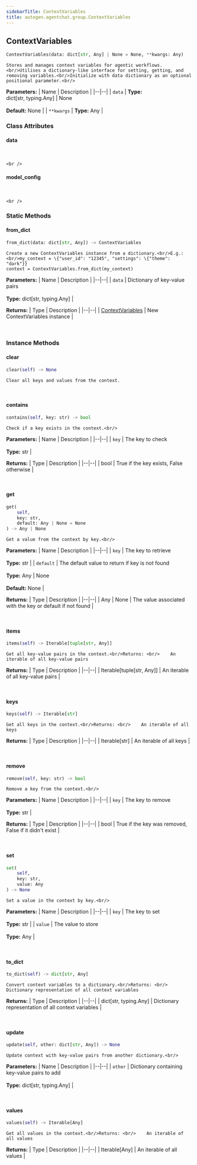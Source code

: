 ```yaml
---
sidebarTitle: ContextVariables
title: autogen.agentchat.group.ContextVariables
---
```

<h2 id="autogen.agentchat.group.ContextVariables" class="doc doc-heading">
    <code class="doc-symbol doc-symbol-heading doc-symbol-class"></code>
    <span class="doc doc-object-name doc-class-name">ContextVariables</span>
</h2>

```python
ContextVariables(data: dict[str, Any] | None = None, **kwargs: Any)
```

    Stores and manages context variables for agentic workflows.<br/>Utilises a dictionary-like interface for setting, getting, and removing variables.<br/>Initialize with data dictionary as an optional positional parameter.<br/>

<b>Parameters:</b>
| Name | Description |
|--|--|
| `data` | **Type:** dict[str, typing.Any] \| None<br/><br/>**Default:** None |
| `**kwargs` | **Type:** Any |

### Class Attributes

<code class="doc-symbol doc-symbol-heading doc-symbol-attribute"></code>
#### data
<br />

    <br />

<code class="doc-symbol doc-symbol-heading doc-symbol-attribute"></code>
#### model_config
<br />

    <br />

### Static Methods

<code class="doc-symbol doc-symbol-heading doc-symbol-method"></code>
#### from_dict

```python
from_dict(data: dict[str, Any]) -> ContextVariables
```

    Create a new ContextVariables instance from a dictionary.<br/>E.g.: <br/>my_context = \{"user_id": "12345", "settings": \{"theme": "dark"}}
    context = ContextVariables.from_dict(my_context)

<b>Parameters:</b>
| Name | Description |
|--|--|
| `data` | Dictionary of key-value pairs<br/><br/>**Type:** dict[str, typing.Any] |

<b>Returns:</b>
| Type | Description |
|--|--|
| [ContextVariables](/docs/api-reference/autogen/agentchat/group/context_variables/ContextVariables) | New ContextVariables instance |

<br />

### Instance Methods

<code class="doc-symbol doc-symbol-heading doc-symbol-method"></code>
#### clear

```python
clear(self) -> None
```

    Clear all keys and values from the context.

<br />

<code class="doc-symbol doc-symbol-heading doc-symbol-method"></code>
#### contains

```python
contains(self, key: str) -> bool
```

    Check if a key exists in the context.<br/>

<b>Parameters:</b>
| Name | Description |
|--|--|
| `key` | The key to check<br/><br/>**Type:** str |

<b>Returns:</b>
| Type | Description |
|--|--|
| bool | True if the key exists, False otherwise |

<br />

<code class="doc-symbol doc-symbol-heading doc-symbol-method"></code>
#### get

```python
get(
    self,
    key: str,
    default: Any | None = None
) -> Any | None
```

    Get a value from the context by key.<br/>

<b>Parameters:</b>
| Name | Description |
|--|--|
| `key` | The key to retrieve<br/><br/>**Type:** str |
| `default` | The default value to return if key is not found<br/><br/>**Type:** Any \| None<br/><br/>**Default:** None |

<b>Returns:</b>
| Type | Description |
|--|--|
| Any \| None | The value associated with the key or default if not found |

<br />

<code class="doc-symbol doc-symbol-heading doc-symbol-method"></code>
#### items

```python
items(self) -> Iterable[tuple[str, Any]]
```

    Get all key-value pairs in the context.<br/>Returns: <br/>    An iterable of all key-value pairs

<b>Returns:</b>
| Type | Description |
|--|--|
| Iterable[tuple[str, Any]] | An iterable of all key-value pairs |

<br />

<code class="doc-symbol doc-symbol-heading doc-symbol-method"></code>
#### keys

```python
keys(self) -> Iterable[str]
```

    Get all keys in the context.<br/>Returns: <br/>    An iterable of all keys

<b>Returns:</b>
| Type | Description |
|--|--|
| Iterable[str] | An iterable of all keys |

<br />

<code class="doc-symbol doc-symbol-heading doc-symbol-method"></code>
#### remove

```python
remove(self, key: str) -> bool
```

    Remove a key from the context.<br/>

<b>Parameters:</b>
| Name | Description |
|--|--|
| `key` | The key to remove<br/><br/>**Type:** str |

<b>Returns:</b>
| Type | Description |
|--|--|
| bool | True if the key was removed, False if it didn't exist |

<br />

<code class="doc-symbol doc-symbol-heading doc-symbol-method"></code>
#### set

```python
set(
    self,
    key: str,
    value: Any
) -> None
```

    Set a value in the context by key.<br/>

<b>Parameters:</b>
| Name | Description |
|--|--|
| `key` | The key to set<br/><br/>**Type:** str |
| `value` | The value to store<br/><br/>**Type:** Any |

<br />

<code class="doc-symbol doc-symbol-heading doc-symbol-method"></code>
#### to_dict

```python
to_dict(self) -> dict[str, Any]
```

    Convert context variables to a dictionary.<br/>Returns: <br/>    Dictionary representation of all context variables

<b>Returns:</b>
| Type | Description |
|--|--|
| dict[str, typing.Any] | Dictionary representation of all context variables |

<br />

<code class="doc-symbol doc-symbol-heading doc-symbol-method"></code>
#### update

```python
update(self, other: dict[str, Any]) -> None
```

    Update context with key-value pairs from another dictionary.<br/>

<b>Parameters:</b>
| Name | Description |
|--|--|
| `other` | Dictionary containing key-value pairs to add<br/><br/>**Type:** dict[str, typing.Any] |

<br />

<code class="doc-symbol doc-symbol-heading doc-symbol-method"></code>
#### values

```python
values(self) -> Iterable[Any]
```

    Get all values in the context.<br/>Returns: <br/>    An iterable of all values

<b>Returns:</b>
| Type | Description |
|--|--|
| Iterable[Any] | An iterable of all values |

<br />